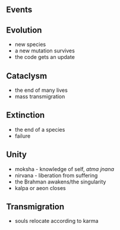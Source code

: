## Events

## Evolution
- new species
- a new mutation survives
- the code gets an update

## Cataclysm
- the end of many lives
- mass transmigration

## Extinction
- the end of a species
- failure

## Unity
- moksha - knowledge of self, *atma jnana*
- nirvana - liberation from suffering
- the Brahman awakens/the singularity
- kalpa or aeon closes

## Transmigration
- souls relocate according to karma
